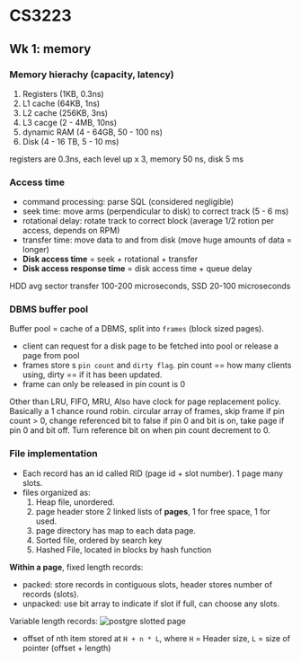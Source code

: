 # CS3223

## Wk 1: memory

### Memory hierachy (capacity, latency)

1. Registers (1KB, 0.3ns)
2. L1 cache (64KB, 1ns)
3. L2 cache (256KB, 3ns)
4. L3 cacge (2 - 4MB, 10ns)
5. dynamic RAM (4 - 64GB, 50 - 100 ns)
6. Disk (4 - 16 TB, 5 - 10 ms)

registers are 0.3ns, each level up x 3, memory 50 ns, disk 5 ms

### Access time
- command processing: parse SQL (considered negligible)
- seek time: move arms (perpendicular to disk) to correct track (5 - 6 ms)
- rotational delay: rotate track to correct block (average 1/2 rotion per access, depends on RPM)
- transfer time: move data to and from disk (move huge amounts of data = longer)
- **Disk access time** = seek + rotational + transfer
- **Disk access response time** = disk access time + queue delay

HDD avg sector transfer 100-200 microseconds, SSD 20-100 microseconds

### DBMS buffer pool

Buffer pool = cache of a DBMS, split into `frames` (block sized pages).
- client can request for a disk page to be fetched into pool or release a page from pool
- frames store s `pin count` and `dirty flag`. pin count == how many clients using, dirty == if it has been updated.
- frame can only be released in pin count is 0

Other than LRU, FIFO, MRU, Also have clock for page replacement policy. Basically a 1 chance round robin. 
circular array of frames, skip frame if pin count > 0, change referenced bit to false if pin 0 and bit is on, take page if pin 0 and bit off.
Turn reference bit on when pin count decrement to 0.

### File implementation
- Each record has an id called RID (page id + slot number). 1 page many slots.
- files organized as:
  1. Heap file, unordered. 
    1. page header store 2 linked lists of **pages**, 1 for free space, 1 for used.
    2. page directory has map to each data page.
  2. Sorted file, ordered by search key
  3. Hashed File, located in blocks by hash function

**Within a page**, fixed length records:
- packed: store records in contiguous slots, header stores number of records (slots).
- unpacked: use bit array to indicate if slot if full, can choose any slots.

Variable length records:
![postgre slotted page](./res/pgSlottedPage.png)
- offset of nth item stored at `H + n * L`, where `H` = Header size, `L` = size of pointer (offset + length)
